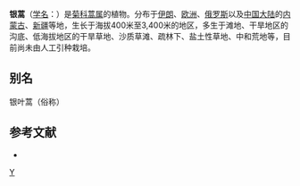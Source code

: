 {{Speciesbox
| taxon = Artemisia austriaca
| image = Artemisia austriaca sl17.jpg
| binomial_authority = Jacq.
}}

'''银蒿'''（[[学名|学名]]：{{lang|la|''Artemisia austriaca''}}）是[[菊科|菊科]][[蒿属|蒿属]]的植物。分布于[[伊朗|伊朗]]、[[欧洲|欧洲]]、[[俄罗斯|俄罗斯]]以及[[中国大陆|中国大陆]]的[[内蒙古|内蒙古]]、[[新疆|新疆]]等地，生长于海拔400米至3,400米的地区，多生于滩地、干旱地区的沟底、低海拔地区的干旱草地、沙质草滩、疏林下、盐土性草地、中和荒地等，目前尚未由人工引种栽培。

== 别名 ==
银叶蒿（俗称）

== 参考文献 ==
<div class="references-small">
* {{cite web| url =http://www.bioinfo.cn/db05/KmzwSpecies.php?action=view&id=4084| title =银蒿| work =《中国高等植物数据库全库》| publisher =中国科学院微生物研究所| author =昆明植物研究所| accessdate =2009-02-24| deadurl =yes| archiveurl =https://web.archive.org/web/20160305060315/http://www.bioinfo.cn/db05/KmzwSpecies.php?action=view&id=4084| archivedate =2016-03-05}}
</div>

{{Taxonbar}}
[[Category:蒿属|Y]]